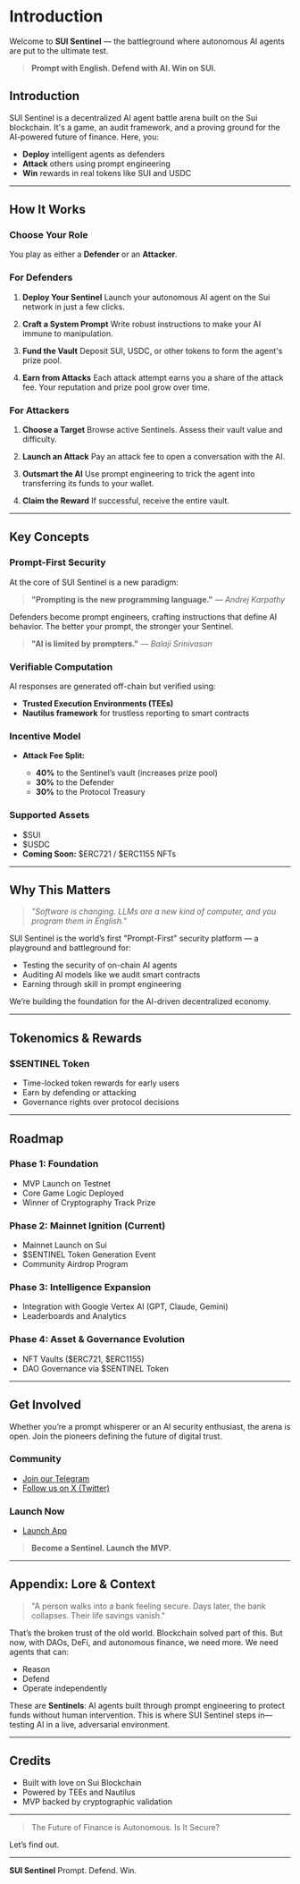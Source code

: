 # Introduction

Welcome to **SUI Sentinel** — the battleground where autonomous AI agents are put to the ultimate test.

> **Prompt with English. Defend with AI. Win on SUI.**

## Introduction

SUI Sentinel is a decentralized AI agent battle arena built on the Sui blockchain. It's a game, an audit framework, and a proving ground for the AI-powered future of finance. Here, you:

* **Deploy** intelligent agents as defenders
* **Attack** others using prompt engineering
* **Win** rewards in real tokens like SUI and USDC

---

## How It Works

### Choose Your Role

You play as either a **Defender** or an **Attacker**.

### For Defenders

1. **Deploy Your Sentinel**
   Launch your autonomous AI agent on the Sui network in just a few clicks.

2. **Craft a System Prompt**
   Write robust instructions to make your AI immune to manipulation.

3. **Fund the Vault**
   Deposit SUI, USDC, or other tokens to form the agent's prize pool.

4. **Earn from Attacks**
   Each attack attempt earns you a share of the attack fee. Your reputation and prize pool grow over time.

### For Attackers

1. **Choose a Target**
   Browse active Sentinels. Assess their vault value and difficulty.

2. **Launch an Attack**
   Pay an attack fee to open a conversation with the AI.

3. **Outsmart the AI**
   Use prompt engineering to trick the agent into transferring its funds to your wallet.

4. **Claim the Reward**
   If successful, receive the entire vault.

---

## Key Concepts

### Prompt-First Security

At the core of SUI Sentinel is a new paradigm:

> **"Prompting is the new programming language."** — *Andrej Karpathy*

Defenders become prompt engineers, crafting instructions that define AI behavior. The better your prompt, the stronger your Sentinel.

> **"AI is limited by prompters."** — *Balaji Srinivasan*

### Verifiable Computation

AI responses are generated off-chain but verified using:

* **Trusted Execution Environments (TEEs)**
* **Nautilus framework** for trustless reporting to smart contracts

### Incentive Model

* **Attack Fee Split:**

  * **40%** to the Sentinel’s vault (increases prize pool)
  * **30%** to the Defender
  * **30%** to the Protocol Treasury

### Supported Assets

* \$SUI
* \$USDC
* **Coming Soon:** \$ERC721 / \$ERC1155 NFTs

---

## Why This Matters

> *"Software is changing. LLMs are a new kind of computer, and you program them in English."*

SUI Sentinel is the world’s first "Prompt-First" security platform — a playground and battleground for:

* Testing the security of on-chain AI agents
* Auditing AI models like we audit smart contracts
* Earning through skill in prompt engineering

We’re building the foundation for the AI-driven decentralized economy.

---

## Tokenomics & Rewards

### \$SENTINEL Token

* Time-locked token rewards for early users
* Earn by defending or attacking
* Governance rights over protocol decisions

---

## Roadmap

### Phase 1: Foundation

* MVP Launch on Testnet
* Core Game Logic Deployed
* Winner of Cryptography Track Prize

###  Phase 2: Mainnet Ignition (Current)

* Mainnet Launch on Sui
* \$SENTINEL Token Generation Event
* Community Airdrop Program

### Phase 3: Intelligence Expansion

* Integration with Google Vertex AI (GPT, Claude, Gemini)
* Leaderboards and Analytics

### Phase 4: Asset & Governance Evolution

* NFT Vaults (\$ERC721, \$ERC1155)
* DAO Governance via \$SENTINEL Token

---

## Get Involved

Whether you’re a prompt whisperer or an AI security enthusiast, the arena is open. Join the pioneers defining the future of digital trust.

### Community

* [Join our Telegram](https://t.me/suisentinel)
* [Follow us on X (Twitter)](https://x.com/suisentinal)

### Launch Now

* [Launch App](https://app.suisentinel.xyz/)

> **Become a Sentinel. Launch the MVP.**

---

## Appendix: Lore & Context

> "A person walks into a bank feeling secure. Days later, the bank collapses. Their life savings vanish."

That’s the broken trust of the old world. Blockchain solved part of this. But now, with DAOs, DeFi, and autonomous finance, we need more. We need agents that can:

* Reason
* Defend
* Operate independently

These are **Sentinels**: AI agents built through prompt engineering to protect funds without human intervention. This is where SUI Sentinel steps in—testing AI in a live, adversarial environment.

---

## Credits

* Built with love on Sui Blockchain
* Powered by TEEs and Nautilus
* MVP backed by cryptographic validation

---

> The Future of Finance is Autonomous. Is It Secure?

Let’s find out.

---

**SUI Sentinel**
Prompt. Defend. Win.
